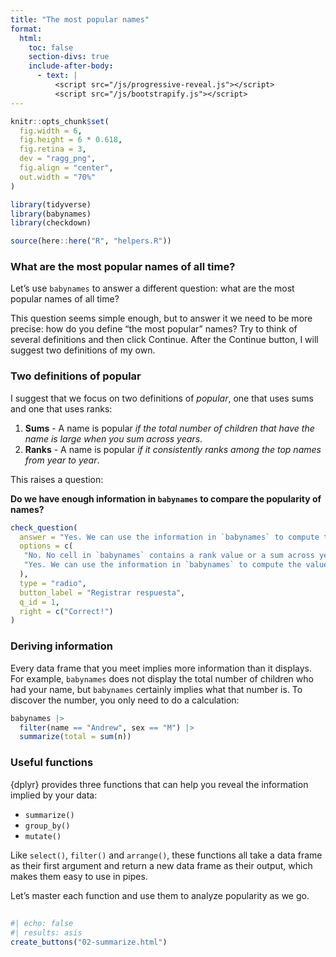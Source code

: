 ```yaml
---
title: "The most popular names"
format:
  html: 
    toc: false
    section-divs: true
    include-after-body: 
      - text: |
          <script src="/js/progressive-reveal.js"></script>
          <script src="/js/bootstrapify.js"></script>
---
```


```r
knitr::opts_chunk$set(
  fig.width = 6,
  fig.height = 6 * 0.618,
  fig.retina = 3,
  dev = "ragg_png",
  fig.align = "center",
  out.width = "70%"
)

library(tidyverse)
library(babynames)
library(checkdown)

source(here::here("R", "helpers.R"))
```

### What are the most popular names of all time? {.no-hide}

Let's use `babynames` to answer a different question: what are the most popular names of all time?

This question seems simple enough, but to answer it we need to be more precise: how do you define "the most popular" names? Try to think of several definitions and then click Continue. After the Continue button, I will suggest two definitions of my own.

### Two definitions of popular

I suggest that we focus on two definitions of _popular_, one that uses sums and one that uses ranks:

1. **Sums** - A name is popular _if the total number of children that have the name is large when you sum across years_.
2. **Ranks** - A name is popular _if it consistently ranks among the top names from year to year_.

This raises a question:

::: {.callout-note appearance="simple" icon=false .question}

**Do we have enough information in `babynames` to compare the popularity of names?**

```r
check_question(
  answer = "Yes. We can use the information in `babynames` to compute the values we want.", 
  options = c(
   "No. No cell in `babynames` contains a rank value or a sum across years.",
   "Yes. We can use the information in `babynames` to compute the values we want."
  ), 
  type = "radio", 
  button_label = "Registrar respuesta", 
  q_id = 1,
  right = c("Correct!")
)
```
:::

### Deriving information

Every data frame that you meet implies more information than it displays. For example, `babynames` does not display the total number of children who had your name, but `babynames` certainly implies what that number is. To discover the number, you only need to do a calculation:

```r
babynames |> 
  filter(name == "Andrew", sex == "M") |> 
  summarize(total = sum(n))
```

### Useful functions

{dplyr} provides three functions that can help you reveal the information implied by your data: 

* `summarize()`  
* `group_by()`  
* `mutate()`

Like `select()`, `filter()` and `arrange()`, these functions all take a data frame as their first argument and return a new data frame as their output, which makes them easy to use in pipes.

Let's master each function and use them to analyze popularity as we go.

##

```r
#| echo: false
#| results: asis
create_buttons("02-summarize.html")
```

